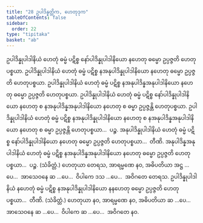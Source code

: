 ```yaml
---
title: "28 ဥပါဒိန္နတ္တိက, ဟေတုဒုက"
tableOfContents: false
sidebar:
  order: 22
type: "tipitaka"
basket: "ab"
---
```



<DynamicBreadcrumb />

<Division number="69">

<Paragraph number="185">
ဥပါဒိန္နုပါဒါနိယံ ဟေတုံ ဓမ္မံ ပဋိစ္စ နော်ပါဒိန္နုပါဒါနိယော နဟေတု ဓမ္မော ဥပ္ပဇ္ဇတိ ဟေတုပစ္စယာ. ဥပါဒိန္နုပါဒါနိယံ ဟေတုံ ဓမ္မံ ပဋိစ္စ နအနုပါဒိန္နုပါဒါနိယော နဟေတု ဓမ္မော ဥပ္ပဇ္ဇတိ ဟေတုပစ္စယာ. ဥပါဒိန္နုပါဒါနိယံ ဟေတုံ ဓမ္မံ ပဋိစ္စ နအနုပါဒိန္နအနုပါဒါနိယော နဟေတု ဓမ္မော ဥပ္ပဇ္ဇတိ ဟေတုပစ္စယာ. ဥပါဒိန္နုပါဒါနိယံ ဟေတုံ ဓမ္မံ ပဋိစ္စ နော်ပါဒိန္နုပါဒါနိယော နဟေတု စ နအနုပါဒိန္နအနုပါဒါနိယော နဟေတု စ ဓမ္မာ ဥပ္ပဇ္ဇန္တိ ဟေတုပစ္စယာ. ဥပါဒိန္နုပါဒါနိယံ ဟေတုံ ဓမ္မံ ပဋိစ္စ နအနုပါဒိန္နုပါဒါနိယော နဟေတု စ နအနုပါဒိန္နအနုပါဒါနိယော နဟေတု စ ဓမ္မာ ဥပ္ပဇ္ဇန္တိ ဟေတုပစ္စယာ…  ပဉ္စ.
</Paragraph>

<Paragraph number="186">
အနုပါဒိန္နုပါဒါနိယံ ဟေတုံ ဓမ္မံ ပဋိစ္စ နော်ပါဒိန္နုပါဒါနိယော နဟေတု ဓမ္မော ဥပ္ပဇ္ဇတိ ဟေတုပစ္စယာ…  တီဏိ.
</Paragraph>

<Paragraph number="187">
အနုပါဒိန္နအနုပါဒါနိယံ ဟေတုံ ဓမ္မံ ပဋိစ္စ နအနုပါဒိန္နအနုပါဒါနိယော နဟေတု ဓမ္မော ဥပ္ပဇ္ဇတိ ဟေတုပစ္စယာ…  ပဉ္စ. (သံခိတ္တံ.)
</Paragraph>

<Paragraph number="188">
ဟေတုယာ တေရသ, အာရမ္မဏေ နဝ, အဓိပတိယာ အဋ္ဌ …ပေ…  အာသေဝနေ ဆ …ပေ…  ဝိပါကေ ဒသ …ပေ…  အဝိဂတေ တေရသ.
</Paragraph>

</Division>
<Division number="70">

<Paragraph number="189">
ဥပါဒိန္နုပါဒါနိယံ နဟေတုံ ဓမ္မံ ပဋိစ္စ နအနုပါဒိန္နုပါဒါနိယော နနဟေတု ဓမ္မော ဥပ္ပဇ္ဇတိ ဟေတုပစ္စယာ…  တီဏိ. (သံခိတ္တံ.)
</Paragraph>

<Paragraph number="190">
ဟေတုယာ နဝ, အာရမ္မဏေ နဝ, အဓိပတိယာ ဆ …ပေ…  အာသေဝနေ ဆ …ပေ…  ဝိပါကေ ဆ …ပေ…  အဝိဂတေ နဝ.
</Paragraph>
</Division>